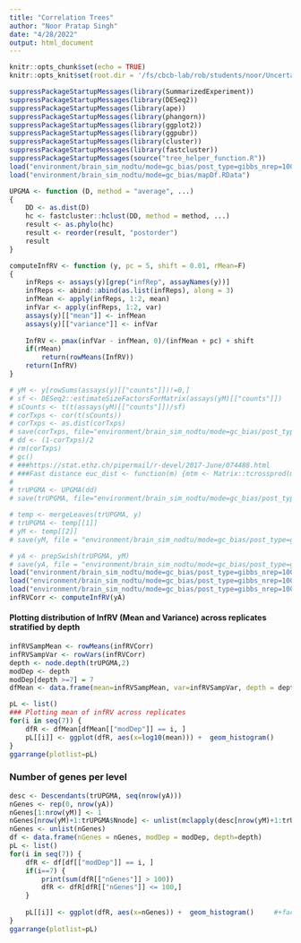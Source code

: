 ```yaml
---
title: "Correlation Trees"
author: "Noor Pratap Singh"
date: "4/28/2022"
output: html_document
---
```


```r
knitr::opts_chunk$set(echo = TRUE)
knitr::opts_knit$set(root.dir = '/fs/cbcb-lab/rob/students/noor/Uncertainity/treeTerminusScripts')
```

```r
suppressPackageStartupMessages(library(SummarizedExperiment))
suppressPackageStartupMessages(library(DESeq2))
suppressPackageStartupMessages(library(ape))
suppressPackageStartupMessages(library(phangorn))
suppressPackageStartupMessages(library(ggplot2))
suppressPackageStartupMessages(library(ggpubr))
suppressPackageStartupMessages(library(cluster))
suppressPackageStartupMessages(library(fastcluster))
suppressPackageStartupMessages(source("tree_helper_function.R"))
load("environment/brain_sim_nodtu/mode=gc_bias/post_type=gibbs_nrep=100_tf=100/y.RData")
load("environment/brain_sim_nodtu/mode=gc_bias/mapDf.RData")
```

```r
UPGMA <- function (D, method = "average", ...) 
{
    DD <- as.dist(D)
    hc <- fastcluster::hclust(DD, method = method, ...)
    result <- as.phylo(hc)
    result <- reorder(result, "postorder")
    result
}

computeInfRV <- function (y, pc = 5, shift = 0.01, rMean=F) 
{
    infReps <- assays(y)[grep("infRep", assayNames(y))]
    infReps <- abind::abind(as.list(infReps), along = 3)
    infMean <- apply(infReps, 1:2, mean)
    infVar <- apply(infReps, 1:2, var)
    assays(y)[["mean"]] <- infMean
    assays(y)[["variance"]] <- infVar
    
    InfRV <- pmax(infVar - infMean, 0)/(infMean + pc) + shift
    if(rMean)
        return(rowMeans(InfRV))
    return(InfRV)
}
```

```r
# yM <- y[rowSums(assays(y)[["counts"]])!=0,]
# sf <- DESeq2::estimateSizeFactorsForMatrix(assays(yM)[["counts"]])
# sCounts <- t(t(assays(yM)[["counts"]])/sf)
# corTxps <- cor(t(sCounts))
# corTxps <- as.dist(corTxps)
# save(corTxps, file="environment/brain_sim_nodtu/mode=gc_bias/post_type=gibbs_nrep=100_tf=100/comp_trees/corTxps.RData")
# dd <- (1-corTxps)/2
# rm(corTxps)
# gc()
# ###https://stat.ethz.ch/pipermail/r-devel/2017-June/074488.html
# ###Fast distance euc_dist <- function(m) {mtm <- Matrix::tcrossprod(m); sq <- rowSums(m*m);  sqrt(outer(sq,sq,"+") - 2*mtm)}
# 
# trUPGMA <- UPGMA(dd)
# save(trUPGMA, file="environment/brain_sim_nodtu/mode=gc_bias/post_type=gibbs_nrep=100_tf=100/comp_trees/trUpgma.RData")
```

```r
# temp <- mergeLeaves(trUPGMA, y)
# trUPGMA <- temp[[1]]
# yM <- temp[[2]]
# save(yM, file = "environment/brain_sim_nodtu/mode=gc_bias/post_type=gibbs_nrep=100_tf=100/comp_trees/yM.RData")

# yA <- prepSwish(trUPGMA, yM)
# save(yA, file = "environment/brain_sim_nodtu/mode=gc_bias/post_type=gibbs_nrep=100_tf=100/comp_trees/yA.RData")
load("environment/brain_sim_nodtu/mode=gc_bias/post_type=gibbs_nrep=100_tf=100/comp_trees/trUpgma.RData")
load("environment/brain_sim_nodtu/mode=gc_bias/post_type=gibbs_nrep=100_tf=100/comp_trees/yM.RData")
load("environment/brain_sim_nodtu/mode=gc_bias/post_type=gibbs_nrep=100_tf=100/comp_trees/yA.RData")
infRVCorr <- computeInfRV(yA)
```

#### Plotting distribution of InfRV  (Mean and Variance) across replicates stratified by depth
```r
infRVSampMean <- rowMeans(infRVCorr)
infRVSampVar <- rowVars(infRVCorr)
depth <- node.depth(trUPGMA,2)
modDep <- depth
modDep[depth >=7] = 7
dfMean <- data.frame(mean=infRVSampMean, var=infRVSampVar, depth = depth, modDep = modDep)

pL <- list()
### Plotting mean of infRV across replicates
for(i in seq(7)) {
    dfR <- dfMean[dfMean[["modDep"]] == i, ]
    pL[[i]] <- ggplot(dfR, aes(x=log10(mean))) +  geom_histogram()     #+facet_wrap(vars(modDep)) 
}
ggarrange(plotlist=pL)
```

### Number of genes per level
```r
desc <- Descendants(trUPGMA, seq(nrow(yA)))
nGenes <- rep(0, nrow(yA))
nGenes[1:nrow(yM)] <- 1
nGenes[nrow(yM)+1:trUPGMA$Nnode] <- unlist(mclapply(desc[nrow(yM)+1:trUPGMA$Nnode], function(txps) length(unique(mapDf[rownames(yM)[txps],1])), mc.cores=4))
nGenes <- unlist(nGenes)
df <- data.frame(nGenes = nGenes, modDep = modDep, depth=depth)
pL <- list()
for(i in seq(7)) {
    dfR <- df[df[["modDep"]] == i, ]
    if(i==7) {
        print(sum(dfR[["nGenes"]] > 100))
        dfR <- dfR[dfR[["nGenes"]] <= 100,]
    }
        
    pL[[i]] <- ggplot(dfR, aes(x=nGenes)) +  geom_histogram()     #+facet_wrap(vars(modDep)) 
}
ggarrange(plotlist=pL)
```